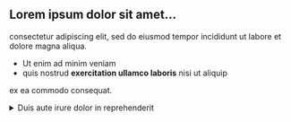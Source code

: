 ## Lorem ipsum dolor sit amet...

consectetur adipiscing elit, sed do eiusmod tempor incididunt ut labore et dolore magna aliqua.

* Ut enim ad minim veniam
* quis nostrud **exercitation ullamco laboris** nisi ut aliquip

ex ea commodo consequat.

<details>

<summary>Duis aute irure dolor in reprehenderit</summary>

in voluptate velit esse cillum dolore eu _fugiat nulla pariatur_. Excepteur sint occaecat cupidatat non proident, sunt in culpa [qui officia](http://www.github.com) deserunt mollit anim id est laborum.
</details>